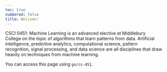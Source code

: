 ```yaml
---
toc: true
numbered: false
title: Welcome! 
---
```


<!-- ## Welcome! {.unnumbered .unlisted} -->

CSCI 0451: Machine Learning is an advanced elective at Middlebury College on the topic of algorithms that learn patterns from data. Artificial intelligence, predictive analytics, computational science, pattern recognition, signal processing, and data science are all disciplines that draw heavily on techniques from machine learning.

You can access this page using `go/cs-451`. 


